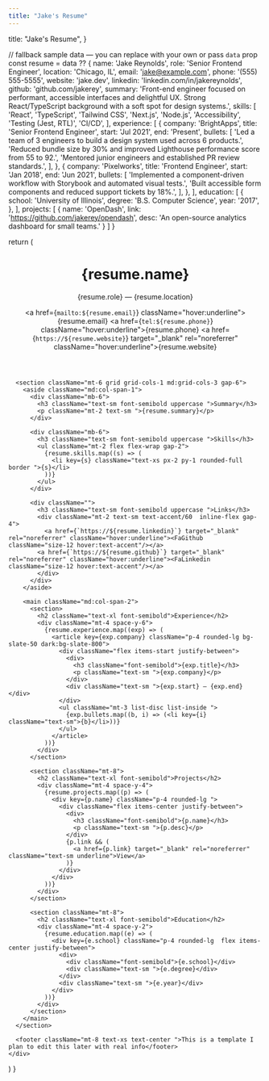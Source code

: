 ```yaml
---
title: "Jake's Resume"
---
```


  title: "Jake's Resume",
}

  // fallback sample data — you can replace with your own or pass `data` prop
  const resume = data ?? {
    name: 'Jake Reynolds',
    role: 'Senior Frontend Engineer',
    location: 'Chicago, IL',
    email: 'jake@example.com',
    phone: '(555) 555-5555',
    website: 'jake.dev',
    linkedin: 'linkedin.com/in/jakereynolds',
    github: 'github.com/jakerey',
    summary:
      'Front-end engineer focused on performant, accessible interfaces and delightful UX. Strong React/TypeScript background with a soft spot for design systems.',
    skills: [
      'React',
      'TypeScript',
      'Tailwind CSS',
      'Next.js',
      'Node.js',
      'Accessibility',
      'Testing (Jest, RTL)',
      'CI/CD',
    ],
    experience: [
      {
        company: 'BrightApps',
        title: 'Senior Frontend Engineer',
        start: 'Jul 2021',
        end: 'Present',
        bullets: [
          'Led a team of 3 engineers to build a design system used across 6 products.',
          'Reduced bundle size by 30% and improved Lighthouse performance score from 55 to 92.',
          'Mentored junior engineers and established PR review standards.',
        ],
      },
      {
        company: 'Pixelworks',
        title: 'Frontend Engineer',
        start: 'Jan 2018',
        end: 'Jun 2021',
        bullets: [
          'Implemented a component-driven workflow with Storybook and automated visual tests.',
          'Built accessible form components and reduced support tickets by 18%.',
        ],
      },
    ],
    education: [
      {
        school: 'University of Illinois',
        degree: 'B.S. Computer Science',
        year: '2017',
      },
    ],
    projects: [
      {
        name: 'OpenDash',
        link: 'https://github.com/jakerey/opendash',
        desc: 'An open-source analytics dashboard for small teams.'
      }
    ]
  }

  return (
    <div className="max-w-4xl mx-auto  p-8 md:p-12 rounded-2xl ">
      <header className="flex flex-col md:flex-row md:items-center md:justify-between gap-4">
        <div>
          <h1 className="text-3xl md:text-4xl font-extrabold">{resume.name}</h1>
          <p className="text-sm md:text-base  mt-1">{resume.role} — {resume.location}</p>
        </div>
        <div className="flex flex-col md:items-end text-sm text-slate-500 dark:text-slate-300">
          <a href={`mailto:${resume.email}`} className="hover:underline">{resume.email}</a>
          <a href={`tel:${resume.phone}`} className="hover:underline">{resume.phone}</a>
          <a href={`https://${resume.website}`} target="_blank" rel="noreferrer" className="hover:underline">{resume.website}</a>
        </div>
      </header>

      <section className="mt-6 grid grid-cols-1 md:grid-cols-3 gap-6">
        <aside className="md:col-span-1">
          <div className="mb-6">
            <h3 className="text-sm font-semibold uppercase ">Summary</h3>
            <p className="mt-2 text-sm ">{resume.summary}</p>
          </div>

          <div className="mb-6">
            <h3 className="text-sm font-semibold uppercase ">Skills</h3>
            <ul className="mt-2 flex flex-wrap gap-2">
              {resume.skills.map((s) => (
                <li key={s} className="text-xs px-2 py-1 rounded-full border ">{s}</li>
              ))}
            </ul>
          </div>

          <div className="">
            <h3 className="text-sm font-semibold uppercase ">Links</h3>
            <div className="mt-2 text-sm text-accent/60  inline-flex gap-4">
              <a href={`https://${resume.linkedin}`} target="_blank" rel="noreferrer" className="hover:underline"><FaGithub className="size-12 hover:text-accent"/></a>
            <a href={`https://${resume.github}`} target="_blank" rel="noreferrer" className="hover:underline"><FaLinkedin className="size-12 hover:text-accent"/></a>
            </div>
          </div>
        </aside>

        <main className="md:col-span-2">
          <section>
            <h2 className="text-xl font-semibold">Experience</h2>
            <div className="mt-4 space-y-6">
              {resume.experience.map((exp) => (
                <article key={exp.company} className="p-4 rounded-lg bg-slate-50 dark:bg-slate-800">
                  <div className="flex items-start justify-between">
                    <div>
                      <h3 className="font-semibold">{exp.title}</h3>
                      <p className="text-sm ">{exp.company}</p>
                    </div>
                    <div className="text-sm ">{exp.start} — {exp.end}</div>
                  </div>
                  <ul className="mt-3 list-disc list-inside ">
                    {exp.bullets.map((b, i) => (<li key={i} className="text-sm">{b}</li>))}
                  </ul>
                </article>
              ))}
            </div>
          </section>

          <section className="mt-8">
            <h2 className="text-xl font-semibold">Projects</h2>
            <div className="mt-4 space-y-4">
              {resume.projects.map((p) => (
                <div key={p.name} className="p-4 rounded-lg ">
                  <div className="flex items-center justify-between">
                    <div>
                      <h3 className="font-semibold">{p.name}</h3>
                      <p className="text-sm ">{p.desc}</p>
                    </div>
                    {p.link && (
                      <a href={p.link} target="_blank" rel="noreferrer" className="text-sm underline">View</a>
                    )}
                  </div>
                </div>
              ))}
            </div>
          </section>

          <section className="mt-8">
            <h2 className="text-xl font-semibold">Education</h2>
            <div className="mt-4 space-y-2">
              {resume.education.map((e) => (
                <div key={e.school} className="p-4 rounded-lg  flex items-center justify-between">
                  <div>
                    <div className="font-semibold">{e.school}</div>
                    <div className="text-sm ">{e.degree}</div>
                  </div>
                  <div className="text-sm ">{e.year}</div>
                </div>
              ))}
            </div>
          </section>
        </main>
      </section>

      <footer className="mt-8 text-xs text-center ">This is a template I plan to edit this later with real info</footer>
    </div>
  )
}
